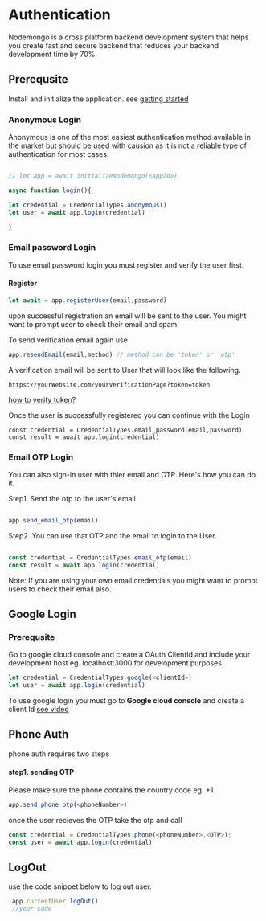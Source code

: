 # Authentication

Nodemongo is a cross platform backend development system that helps you create fast and secure backend that reduces your backend development time by 70%.

## Prerequsite

Install and initialize the application. see [getting started](/web-sdk/getting_started)

### Anonymous Login

Anonymous is one of the most easiest authentication method available in the market but should be used with causion as it is not a reliable type of authentication for most cases.


```javascript

// let app = await initializeNodemongo(<appId>)

async function login(){

let credential = CredentialTypes.anonymous()
let user = await app.login(credential)

}


```

### Email password Login
To use email password login you must register and verify the user first.


#### Register
```javascript
let await = app.registerUser(email,password)

```

upon successful registration an email will be sent to the user.
You might want to prompt user to check their email and spam

To send verification email again use

```javascript
app.resendEmail(email,method) // method can be 'token' or 'otp'
```
A verification email will be sent to User that will look like the following. 
```
https://yourWebsite.com/yourVerificationPage?token=token
```
[how to verify token?](verify-registeration-token])

Once the user is successfully registered you can continue with the Login
```
const credential = CredentialTypes.email_password(email,password)
const result = await app.login(credential)
```
### Email OTP Login
You can also sign-in user with thier email and OTP. Here's how you can do it.

Step1. Send the otp to the user's email

```js

app.send_email_otp(email)

```
Step2. You can use that OTP and the email to login to the User.
```js

const credential = CredentialTypes.email_otp(email)
const result = await app.login(credential)

```
Note: If you are using your own email credentials you might want to prompt users to check their email also.



## Google Login

### Prerequsite
Go to google cloud console and create a OAuth ClientId and include your development host eg. localhost:3000 for development purposes
 
```javascript
let credential = CredentialTypes.google(<clientId>)
let user = await app.login(credential)
```


To use google login you must go to **Google cloud console** and create a client Id
[see video](https://youtube.com)




## Phone Auth
phone auth requires two steps 
#### step1. sending OTP
Please make sure the phone contains the country code eg. +1 

```js
app.send_phone_otp(<phoneNumber>)
```

once the user recieves the OTP take the otp and call

```js
const credential = CredentialTypes.phone(<phoneNumber>,<OTP>);
const user = await app.login(credential)
```





## LogOut
use the code snippet below to log out user.
```js
 app.currentUser.logOut()
 //your code
```




